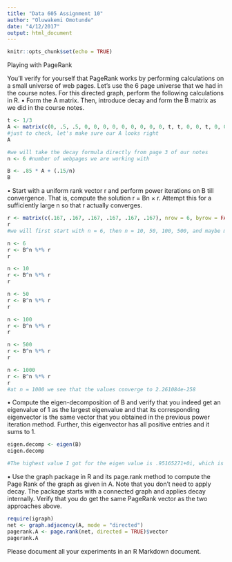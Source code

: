 ```yaml
---
title: "Data 605 Assignment 10"
author: "Oluwakemi Omotunde"
date: "4/12/2017"
output: html_document
---
```


```r
knitr::opts_chunk$set(echo = TRUE)
```

Playing with PageRank

You’ll verify for yourself that PageRank works by performing calculations on a small universe of web pages. Let’s use the 6 page universe that we had in the course notes. For this directed graph, perform the following calculations in R.
  • Form the A matrix. Then, introduce decay and form the B matrix as we did in the course notes.
  
```r
t <- 1/3
A <- matrix(c(0, .5, .5, 0, 0, 0, 0, 0, 0, 0, 0, 0, t, t, 0, 0, t, 0, 0, 0, 0, 0, .5, .5, 0, 0, 0, .5, 0, .5, 0, 0, 0, 1, 0, 0), nrow = 6, byrow = TRUE)
#just to check, let's make sure our A looks right
A
```

```r
#we will take the decay formula directly from page 3 of our notes
n <- 6 #number of webpages we are working with 

B <- .85 * A + (.15/n)
B
```

  • Start with a uniform rank vector r and perform power iterations on B till convergence. That is, compute the solution r = Bn × r. Attempt this for a sufficiently large n so that r actually converges.

```r
r <- matrix(c(.167, .167, .167, .167, .167, .167), nrow = 6, byrow = FALSE)
r
#we will first start with n = 6, then n = 10, 50, 100, 500, and maybe more if need be

n <- 6
r <- B^n %*% r
r

n <- 10
r <- B^n %*% r
r

n <- 50
r <- B^n %*% r
r

n <- 100
r <- B^n %*% r
r

n <- 500
r <- B^n %*% r
r

n <- 1000
r <- B^n %*% r
r
#at n = 1000 we see that the values converge to 2.261084e-258
```
  
  • Compute the eigen-decomposition of B and verify that you indeed get an eigenvalue of 1 as the largest eigenvalue and that its corresponding eigenvector is the same vector that you obtained in the previous power iteration method. Further, this eigenvector has all positive entries and it sums to 1.
  
```r
eigen.decomp <- eigen(B)
eigen.decomp

#The highest value I got for the eigen value is .95165271+0i, which is not 1 but very close to 1. It does not look as though my eigenvectors are the same as the one from above, so I think I may have made a mistake with my iterations.  
```

  • Use the graph package in R and its page.rank method to compute the Page Rank of the graph as given in A. Note that you don’t need to apply decay. The package starts with a connected graph and applies decay internally. Verify that you do get the same PageRank vector as the two approaches above.
  
```r
require(igraph)
net <- graph.adjacency(A, mode = "directed")
pagerank.A <- page.rank(net, directed = TRUE)$vector
pagerank.A
```
  
  
  
Please document all your experiments in an R Markdown document.
